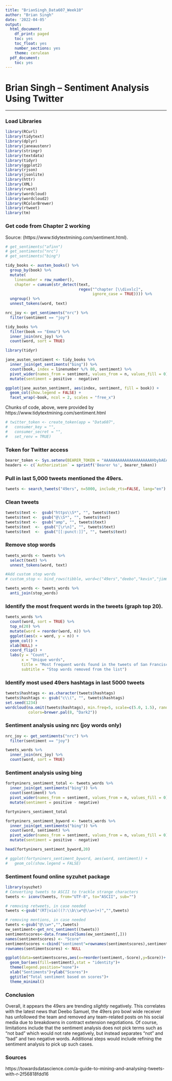 ```yaml
---
title: "BrianSingh_Data607_Week10"
author: "Brian Singh"
date: '2022-04-05'
output:
  html_document:
    df_print: paged
    toc: yes
    toc_float: yes
    number_sections: yes
    theme: cerulean
  pdf_document:
    toc: yes
---
```


# Brian Singh -- Sentiment Analysis Using Twitter 

---

### Load Libraries

```r
library(RCurl)
library(tidytext)
library(dplyr)
library(janeaustenr)
library(stringr)
library(textdata)
library(tidyr)
library(ggplot2)
library(rjson)
library(jsonlite)
library(httr)
library(XML)
library(rvest)
library(wordcloud)
library(wordcloud2)
library(RColorBrewer)
library(rtweet)
library(tm)
```

### Get code from Chapter 2 working 

Source: (https://www.tidytextmining.com/sentiment.html).

```r
# get_sentiments("afinn")
# get_sentiments("nrc")
# get_sentiments("bing")
```

```r
tidy_books <- austen_books() %>%
  group_by(book) %>%
  mutate(
    linenumber = row_number(),
    chapter = cumsum(str_detect(text, 
                                regex("^chapter [\\divxlc]", 
                                      ignore_case = TRUE)))) %>%
  ungroup() %>%
  unnest_tokens(word, text)

nrc_joy <- get_sentiments("nrc") %>% 
  filter(sentiment == "joy")

tidy_books %>%
  filter(book == "Emma") %>%
  inner_join(nrc_joy) %>%
  count(word, sort = TRUE)
```
```r
library(tidyr)

jane_austen_sentiment <- tidy_books %>%
  inner_join(get_sentiments("bing")) %>%
  count(book, index = linenumber %/% 80, sentiment) %>%
  pivot_wider(names_from = sentiment, values_from = n, values_fill = 0) %>% 
  mutate(sentiment = positive - negative)
```

```r
ggplot(jane_austen_sentiment, aes(index, sentiment, fill = book)) +
  geom_col(show.legend = FALSE) +
  facet_wrap(~book, ncol = 2, scales = "free_x")
```
Chunks of code, above, were provided by https://www.tidytextmining.com/sentiment.html 

```r
# twitter_token <- create_token(app = "Data607",
#   consumer_key = "",
#   consumer_secret = "",
#   set_renv = TRUE)
```

### Token for Twitter access

```r
bearer_token <- Sys.setenv(BEARER_TOKEN = "AAAAAAAAAAAAAAAAAAAAAHbybAEAAAAAR%2F%2BruDfW2EDq4ke22576ezGoe7Y%3DrEuVwVpejXYDJb9aBLRGs9WyBbQ9SokoKLR6q0WPAhtKQNJ11O")
headers <- c(`Authorization` = sprintf('Bearer %s', bearer_token))
```

### Pull in last 5,000 tweets mentioned the 49ers.
```r
tweets <- search_tweets("49ers", n=5000, include_rts=FALSE, lang="en")
```
### Clean tweets
```r
tweets$text <-  gsub("https\\S*", "", tweets$text)
tweets$text <-  gsub("@\\S*", "", tweets$text) 
tweets$text <-  gsub("amp", "", tweets$text) 
tweets$text  <-  gsub("[\r\n]", "", tweets$text)
tweets$text  <-  gsub("[[:punct:]]", "", tweets$text)
```

### Remove stop words
```r
tweets_words <- tweets %>%
  select(text) %>%
  unnest_tokens(word, text)

#Add custom stop words
# custom_stop <- bind_rows(tibble, word=c("49ers","deebo","kevin","jimmy","samuel"),lexicon=c("custom"),stop_words)

tweets_words <- tweets_words %>%
  anti_join(stop_words)
```
### Identify the most frequent words in the tweets (graph top 20).
```r
tweets_words %>% 
  count(word, sort = TRUE) %>%
  top_n(20) %>%
  mutate(word = reorder(word, n)) %>%
  ggplot(aes(x = word, y = n)) +
  geom_col() +
  xlab(NULL) +
  coord_flip() +
  labs(y = "Count",
       x = "Unique words",
       title = "Most frequent words found in the tweets of San Francisco 49ers",
       subtitle = "Stop words removed from the list")
```

### Identify most used 49ers hashtags in last 5000 tweets
```r
tweets$hashtags <- as.character(tweets$hashtags)
tweets$hashtags <- gsub("c\\(", "", tweets$hashtags)
set.seed(1234)
wordcloud(na.omit(tweets$hashtags), min.freq=5, scale=c(5.0, 1.5), random.order=FALSE, rot.per=0.35, 
          colors=brewer.pal(8, "Dark2"))
```

### Sentiment analysis using nrc (joy words only)
```r
nrc_joy <- get_sentiments("nrc") %>% 
  filter(sentiment == "joy")

tweets_words %>%
  inner_join(nrc_joy) %>%
  count(word, sort = TRUE)
```

### Sentiment analysis using bing
```r
fortyniners_sentiment_total <- tweets_words %>%
  inner_join(get_sentiments("bing")) %>%
  count(sentiment) %>%
  pivot_wider(names_from = sentiment, values_from = n, values_fill = 0) %>% 
  mutate(sentiment = positive - negative)

fortyniners_sentiment_total

fortyniners_sentiment_byword <- tweets_words %>%
  inner_join(get_sentiments("bing")) %>%
  count(word, sentiment) %>%
  pivot_wider(names_from = sentiment, values_from = n, values_fill = 0) %>% 
  mutate(sentiment = positive - negative)

head(fortyniners_sentiment_byword,20)

# ggplot(fortyniners_sentiment_byword, aes(word, sentiment)) +
#   geom_col(show.legend = FALSE)
```
### Sentiment found online syzuhet package
```r
library(syuzhet)
# Converting tweets to ASCII to trackle strange characters
tweets <- iconv(tweets, from="UTF-8", to="ASCII", sub="")

# removing retweets, in case needed
tweets <-gsub("(RT|via)((?:\\b\\w*@\\w+)+)","",tweets)

# removing mentions, in case needed
tweets <-gsub("@\\w+","",tweets)
ew_sentiment<-get_nrc_sentiment((tweets))
sentimentscores<-data.frame(colSums(ew_sentiment[,]))
names(sentimentscores) <- "Score"
sentimentscores <-cbind("sentiment"=rownames(sentimentscores),sentimentscores)
rownames(sentimentscores) <- NULL

ggplot(data=sentimentscores,aes(x=reorder(sentiment,-Score),y=Score))+
  geom_bar(aes(fill=sentiment),stat = "identity")+
  theme(legend.position="none")+
  xlab("Sentiments")+ylab("Scores")+
  ggtitle("Total sentiment based on scores")+
  theme_minimal()
```

### Conclusion
Overall, it appears the 49ers are trending *slightly* negatively. This correlates with the latest news that Deebo Samuel, the 49ers pro bowl wide receiver has unfollowed the team and removed any team-related posts on his social media due to breakdowns in contract extension negotiations. Of course, limitations include that the sentiment analysis does not pick terms such as "not bad" which would not rate negatively, but instead separates "not" and "bad" and two negative words. Additional steps would include refining the sentiment analysis to pick up such cases.

### Sources
https://towardsdatascience.com/a-guide-to-mining-and-analysing-tweets-with-r-2f56818fdd16





